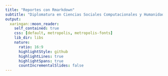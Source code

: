 ```yaml
---
title: "Reportes con Rmarkdown"
subtitle: "Diplomatura en Ciencias Sociales Computacionales y Humanidades Digitales"
output:
  xaringan::moon_reader:
    self_contained: true
    css: [default, metropolis, metropolis-fonts]
    lib_dir: libs
    nature:
      ratio: 16:9
      highlightStyle: github
      highlightLines: true
      highlightSpans: true
      countIncrementalSlides: false
---
```



<style type="text/css">

.remark-slide-content {
    font-size: 25px;
    padding: 1em 1em 1em 1em;
}

```css

.remark-code{
  line-height: 1.5; font-size: 80%
}

@media print {
  .has-continuation {
    display: block;
  }
}
```


```r
##~~~~~~~~~~~~~~~~~~~~~~~~~~~~~~~~~~~~~~~~~~~~~~~~~~~~~~~~~~~~~~~~~~~~~~~~~~~~~~
##                                  PIZARRA                                 ----
##~~~~~~~~~~~~~~~~~~~~~~~~~~~~~~~~~~~~~~~~~~~~~~~~~~~~~~~~~~~~~~~~~~~~~~~~~~~~~~
xaringanExtra::use_scribble()
```


```r
##~~~~~~~~~~~~~~~~~~~~~~~~~~~~~~~~~~~~~~~~~~~~~~~~~~~~~~~~~~~~~~~~~~~~~~~~~~~~~~
##                                  cLIPBOARD                               ----
##~~~~~~~~~~~~~~~~~~~~~~~~~~~~~~~~~~~~~~~~~~~~~~~~~~~~~~~~~~~~~~~~~~~~~~~~~~~~~~
htmltools::tagList(
  xaringanExtra::use_clipboard(
    button_text = "<i class=\"fa fa-Copiar código\"></i>",
    success_text = "<i class=\"fa fa-check\" style=\"color: #90BE6D\"></i>",
    error_text = "<i class=\"fa fa-times-circle\" style=\"color: #F94144\"></i>"
  ),
  rmarkdown::html_dependency_font_awesome()
)
```


```r
##~~~~~~~~~~~~~~~~~~~~~~~~~~~~~~~~~~~~~~~~~~~~~~~~~~~~~~~~~~~~~~~~~~~~~~~~~~~~~~
##                          PRESENTACION VS RSTUDIO                         ----
##~~~~~~~~~~~~~~~~~~~~~~~~~~~~~~~~~~~~~~~~~~~~~~~~~~~~~~~~~~~~~~~~~~~~~~~~~~~~~~
xaringanExtra::use_fit_screen()
```


```r
##~~~~~~~~~~~~~~~~~~~~~~~~~~~~~~~~~~~~~~~~~~~~~~~~~~~~~~~~~~~~~~~~~~~~~~~~~~~~~~
##                          ESTILOS EXTRA -RESALTADO-                       ----
##~~~~~~~~~~~~~~~~~~~~~~~~~~~~~~~~~~~~~~~~~~~~~~~~~~~~~~~~~~~~~~~~~~~~~~~~~~~~~~
xaringanExtra::use_extra_styles(
  hover_code_line = TRUE,         #<<
  mute_unhighlighted_code = TRUE  #<<
)
```

```r

library(flipbookr)
library(tidyverse)
library(openxlsx)
library(xaringanthemer)
library(xaringan)
library(gt)
library(icons)
library(here)
library(kableExtra)

options(scipen = 999)

```


# Hoja de ruta

## ✔️ ¿Qué es Rmarkdown (_spoiler: R + Mardown_)?

## ✔️ Conceptos básicos de Markdown

## ✔️ YAML, Chunks y texto


<br>

Algunas referencias que inspiran este material:    

- https://swcarpentry.github.io/r-novice-gapminder-es/15-knitr-markdown/index.html 

- https://shilaan-apa.netlify.app/


---
# Flujo de Trabajo de las CSCyHD

```r
knitr::include_graphics("img/circuito_del_dato_tidy.png")
```

---
class: inverse, center, middle

# Rmarkdown

<html>
  <div style='float:left'></div>
  <hr color='#EB811B' size=1px width=1125px>
</html>

---
# R + Markdown

## Rmarkdown es un formato de Rstudio que permite combinar la **sintaxis de Markdown** para escritura de texto plano con la **sintáxis de R** para el procesamiento de datos.

```r
knitr::include_graphics("img/rmarkdown_proceso.png")
```

---
# Hasta ahora...


```r
knitr::include_graphics("img/informe_0.jpg")
```

---
# Hasta ahora...


```r
knitr::include_graphics("img/informe_1.jpg")
```

---
# Hasta ahora...


```r
knitr::include_graphics("img/informe_2.jpg")
```

---
# Hasta ahora...


```r
knitr::include_graphics("img/informe_3.jpg")
```

---
# Hasta ahora...


```r
knitr::include_graphics("img/informe_4.jpg")
```

---
# Hasta ahora...

.pull-left[

```r
knitr::include_graphics("img/informe_5.jpg")
```

]

--

.pull-right[

```r
knitr::include_graphics("img/you-shall-not-pass-gandalf.gif")
```

]

---
# Desventajas del "hasta ahora..."

<br>

- ## Decenas, cientos, miles de versiones. `informe_FINAL_FINAL_FINAL_V2_1.doc`

- ## I-rreproducible

- ## ¿Mismo informe con nuevos datos?: "no de nuevo"[1](https://www.youtube.com/watch?v=SOBNO4gl_yM)

---
class: middle, center, inverse
  

```r
knitr::include_graphics("img/logo_rmarkdown.png")
```

---
# Rmarkdown

.pull-left[

## Antes:
```r
knitr::include_graphics("img/r_word_markdown.png")
```

]

.pull-right[

## Después:
```r
knitr::include_graphics("img/rmardown_previz.png")
```
  
]

---
# Rmarkdown - Formatos de salida


```r
knitr::include_graphics("img/rmarkdown_salidas.png")
```

---
# Rmarkdown - Nuevo archivo


```r
knitr::include_graphics("img/rmarkdown_nuevo_archivo.png")
```

---
# Rmarkdown - Componentes


```r
knitr::include_graphics("img/rmarkdown_tripartito.png")
```


---
class: inverse, middle, center


# _ENCABEZADO (YAML)_


<html>
  <div style='float:left'></div>
  <hr color='#EB811B' size=1px width=1125px>
</html>
---
# Rmarkdown - YAML (metadata o encabezado)

<br><br>

```r
knitr::include_graphics("img/rmarkdown_encabezado.png")
```

---
class: inverse, middle, center


# _CODIGO_


<html>
  <div style='float:left'></div>
  <hr color='#EB811B' size=1px width=1125px>
</html>
 
---
# Rmarkdown - chunk (o bloque de código) - Estructura

```r
knitr::include_graphics("img/rmd_bloque_de_codigo.png")
```


---
# Rmarkdown - chunk (o bloque de código) - Estructura

```r
knitr::include_graphics("img/chunk_radiografia_1.png")
```

--

```r
knitr::include_graphics("img/chunk_radiografia_2.png")
```

--

```r
knitr::include_graphics("img/chunk_radiografia_3.png")
```



---
# Rmarkdown - chunk (o bloque de código) - Estructura

```r
knitr::include_graphics("img/rmd_bloque_de_codigo_v2.png")
```

---
# Rmarkdown - chunk (o bloque de código)-Configuración


```r

```


| __Función__                     | __Acción__ |
| :---                            | :---       |
| `{r echo = FALSE}`              | *Muestra sólo resultado del chunk*|
| `{r echo = TRUE}`               | *Muestra código y resultado del chunk*|
| `{r eval = FALSE}`              | *Muestra código pero no ejecuta*|
| `{r include = FALSE}`           | *No muestra nada (ni código ni resultado) pero ejecuta código*|
| `{r eval = FALSE, include = FALSE}` | *No muestra nada (ni código ni resultado) tampoco ejecuta*|


---
# Rmarkdown - chunk (o bloque de código) - Ejecución


```r
knitr::include_graphics("img/chunk_corro_uno.png")
```

--

```r
knitr::include_graphics("img/chunk_corro_hasta_aca.png")
```


---
# Rmarkdown - chunk (o bloque de código) - Índice


```r
knitr::include_graphics("img/chunk_etiquetas.png")
```

---
class: inverse, middle, center


# _TEXTO_


<html>
  <div style='float:left'></div>
  <hr color='#EB811B' size=1px width=1125px>
</html>


---
# Rmarkdown - Texto


```r
knitr::include_graphics("img/rmarkdown_codigo_salida.png")
```

---
# Rmarkdown - Código en texto

```r
knitr::include_graphics("img/codigo_en_texto.png")
```

---
class: inverse, middle, center


# _PRÁCTICA_


<html>
  <div style='float:left'></div>
  <hr color='#EB811B' size=1px width=1125px>
</html>
 


---
class: inverse, middle

# Práctica


1) Crear un informe que contenga:

- **En TEXTO:**
  - Una estructura mínima de texto (Título, consigna, descripción de las tareas realizadas y muy breve conclusión)

- **En CÓDIGO:**
  - Carga de librerías (no mostrar el código en el reporte)
  - Importación de datos (mostrar el código en el reporte)
  - Algún procesamiento mínimo como filtrar, seleccionar, generar un tabulado, etc. (mostrar el código y el resultado en el reporte)

- _Extra_: Incluir un gráfico

---
# RECURSOS

- [Guía de comandos para texto en Rmarkdown](https://www.rstudio.com/wp-content/uploads/2015/03/rmarkdown-reference.pdf?_ga=2.157796986.1542626288.1625161001-1806201684.1624641897)

- [Guía definitiva de Rmarkdown (en inglés)](https://bookdown.org/yihui/rmarkdown/)

- [Machete Rmarkdown](https://raw.githubusercontent.com/rstudio/cheatsheets/main/rmarkdown.pdf)

- [Cocina de Rmarkdown (en inglés)](https://bookdown.org/yihui/rmarkdown-cookbook/)
